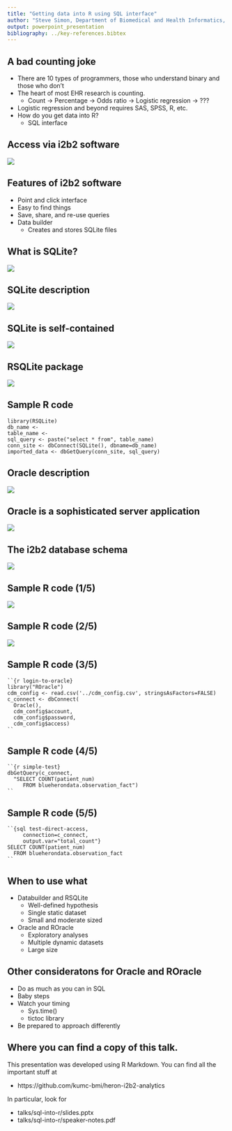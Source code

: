 ```yaml
---
title: "Getting data into R using SQL interface"
author: "Steve Simon, Department of Biomedical and Health Informatics, UMKC"
output: powerpoint_presentation
bibliography: ../key-references.bibtex
---
```


## A bad counting joke

+ There are 10 types of programmers, those who understand binary and those who don't
+ The heart of most EHR research is counting.
  + Count -> Percentage -> Odds ratio -> Logistic regression -> ???
+ Logistic regression and beyond requires SAS, SPSS, R, etc.
+ How do you get data into R?
  + SQL interface

## Access via i2b2 software

![](images/i2b2-software-resized.png)

<div class="notes">

</div>

## Features of i2b2 software
+ Point and click interface
+ Easy to find things
+ Save, share, and re-use queries
+ Data builder
  + Creates and stores SQLite files

## What is SQLite?

![](images/sqlite-main-page.png)

## SQLite description

![](images/sqlite-description.png)

## SQLite is self-contained

![](images/sqlite-self-contained.png)

## RSQLite package

![](images/rsqlite-package.png)

## Sample R code

```
library(RSQLite)
db_name <- 
table_name <- 
sql_query <- paste("select * from", table_name)
conn_site <- dbConnect(SQLite(), dbname=db_name)
imported_data <- dbGetQuery(conn_site, sql_query)
```

## Oracle description

![](images/oracle-database.png)

## Oracle is a sophisticated server application

![](images/oracle-description.png)

## The i2b2 database schema

![](images/i2b2-schema-resized.png)

## Sample R code (1/5)

![](images/cdm_config.png)

## Sample R code (2/5)

![](images/gitignore.png)

## Sample R code (3/5)

```
``{r login-to-oracle}
library("ROracle")
cdm_config <- read.csv('../cdm_config.csv', stringsAsFactors=FALSE)
c_connect <- dbConnect(
  Oracle(),
  cdm_config$account, 
  cdm_config$password, 
  cdm_config$access)
``
```

## Sample R code (4/5)

```
``{r simple-test}
dbGetQuery(c_connect, 
  "SELECT COUNT(patient_num)
     FROM blueherondata.observation_fact")
``
```

## Sample R code (5/5)

```
``{sql test-direct-access, 
     connection=c_connect,
     output.var="total_count"}
SELECT COUNT(patient_num) 
  FROM blueherondata.observation_fact
``
```

## When to use what
+ Databuilder and RSQLite
  + Well-defined hypothesis
  + Single static dataset
  + Small and moderate sized
+ Oracle and ROracle
  + Exploratory analyses
  + Multiple dynamic datasets
  + Large size
  
## Other consideratons for Oracle and ROracle
+ Do as much as you can in SQL
+ Baby steps
+ Watch your timing
  + Sys.time()
  + tictoc library
+ Be prepared to approach differently

## Where you can find a copy of this talk.

This presentation was developed using R Markdown. You can find all the important stuff at

* https://github.com/kumc-bmi/heron-i2b2-analytics

In particular, look for

* talks/sql-into-r/slides.pptx
* talks/sql-into-r/speaker-notes.pdf

